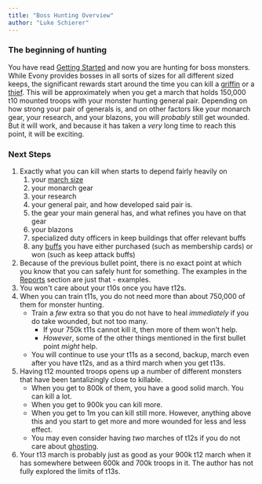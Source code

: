 ```yaml
---
title: "Boss Hunting Overview"
author: "Luke Schierer"
---
```


### The beginning of hunting 

You have read [Getting Started][] and now you are hunting for boss monsters.
While Evony provides bosses in all sorts of sizes for all different sized
keeps, the significant rewards start around the time you can kill a [griffin][]
or a [thief][].  This will be approximately when you get a march that holds
150,000 t10 mounted troops with your monster hunting general pair.  Depending
on how strong your pair of generals is, and on other factors like your monarch
gear, your research, and your blazons, you will *probably* still get wounded.
But it will work, and because it has taken a *very* long time to reach this
point, it will be exciting.

[thief]: <https://www.evonytkrguide.com/bosses/royal_thief>

[griffin]: <https://www.evonytkrguide.com/bosses/griffin>

[Getting Started]: <getting_started>

### Next Steps

1. Exactly what you can kill when starts to depend fairly heavily on 
   1. your [march size][]
   1. your monarch gear
   1. your research
   1. your general pair, and how developed said pair is.
   1. the gear your main general has, and what refines you have on that gear
   1. your blazons 
   1. specialized duty officers in keep buildings that offer relevant buffs
   1. any [buffs][] you have either purchased (such as membership cards) or won
      (such as keep attack buffs)
1. Because of the previous bullet point, there is no exact point at which you
   know that you can safely hunt for something.  The examples in the [Reports][]
   section are just that - examples. 
1. You won't care about your t10s once you have t12s.  
1. When you can train t11s, you do not need more than about 750,000 of them for
   monster hunting.  
   * Train a *few* extra so that you do not have to heal *immediately* if you 
	 do take wounded, but not too many.  
	 * If your 750k t11s cannot kill it, then more of them won't help.
	 * *However*, some of the other things mentioned in the first bullet point
	   *might* help.
   * You will continue to use your t11s as a second, backup, march even after
     you have t12s, and as a third march when you get t13s.
1. Having t12 mounted troops opens up a number of different monsters that have
   been tantalizingly close to killable.  
   * When you get to 800k of them, you have a good solid march.  You can kill a lot.
   * When you get to 900k you can kill more. 
   * When you get to 1m you can kill still more.  However, anything above this
     and you start to get more and more wounded for less and less effect.
   * You may even consider having *two* marches of t12s if you do not care
     about [ghosting][].  
1. Your t13 march is probably just as good as your 900k t12 march when it has
   somewhere between 600k and 700k troops in it.  The author has not fully
   explored the limits of t13s.

[ghosting]: <../../reference/glossary#ghosting>

[buffs]: <../../reference/glossary#buff> 

[Reports]: <../killing>

[march size]: <../../reference/march_size>
